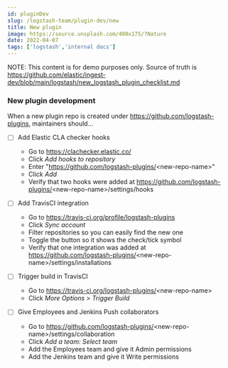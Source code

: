 ```yaml
---
id: pluginDev
slug: /logstash-team/plugin-dev/new
title: New plugin
image: https://source.unsplash.com/400x175/?Nature
date: 2022-04-07
tags: ['logstash','internal docs']
---
```


NOTE: This content is for demo purposes only. 
Source of truth is https://github.com/elastic/ingest-dev/blob/main/logstash/new_logstash_plugin_checklist.md

### New plugin development

When a new plugin repo is created under https://github.com/logstash-plugins, maintainers should...

* [ ] Add Elastic CLA checker hooks
   * Go to https://clachecker.elastic.co/
   * Click _Add hooks to repository_
   * Enter "https://github.com/logstash-plugins/<new-repo-name&gt;"
   * Click _Add_
   * Verify that two hooks were added at https://github.com/logstash-plugins/<new-repo-name&gt;/settings/hooks
   
* [ ] Add TravisCI integration
   * Go to https://travis-ci.org/profile/logstash-plugins
   * Click _Sync account_
   * Filter repositories so you can easily find the new one
   * Toggle the button so it shows the check/tick symbol
   * Verify that one integration was added at https://github.com/logstash-plugins/<new-repo-name&gt;/settings/installations
   
* [ ] Trigger build in TravisCI
   * Go to https://travis-ci.org/logstash-plugins/<new-repo-name&gt;
   * Click _More Options_ > _Trigger Build_

* [ ] Give Employees and Jenkins Push collaborators
   * Go to https://github.com/logstash-plugins/<new-repo-name&gt;/settings/collaboration
   * Click _Add a team: Select team_
   * Add the Employees team and give it Admin permissions
   * Add the Jenkins team and give it Write permissions
